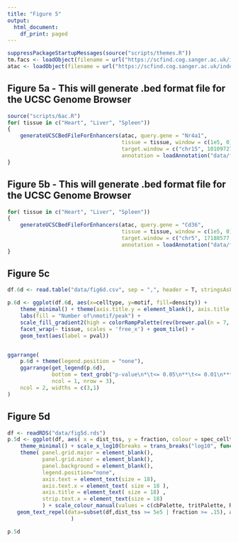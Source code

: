 ```yaml
---
title: "Figure 5"
output:
  html_document:
    df_print: paged
---
```



```r
suppressPackageStartupMessages(source("scripts/themes.R"))
tm.facs <- loadObject(filename = url("https://scfind.cog.sanger.ac.uk/indexes/tm_facs.rds"))
atac <- loadObject(filename = url("https://scfind.cog.sanger.ac.uk/indexes/atacseq.rds"))
```

## Figure 5a - This will generate .bed format file for the UCSC Genome Browser
```r
source("scripts/6ac.R")
for( tissue in c("Heart", "Liver", "Spleen"))
{
    generateUCSCBedFileForEnhancers(atac, query.gene = "Nr4a1", 
                                    tissue = tissue, window = c(1e5, 0), 
                                    target.window = c("chr15", 101097277, 101105225 ), 
                                    annotation = loadAnnotation("data/fig6ac.tsv"))
}
```


## Figure 5b - This will generate .bed format file for the UCSC Genome Browser
```r
for( tissue in c("Heart", "Liver", "Spleen"))
{
    generateUCSCBedFileForEnhancers(atac, query.gene = "Cd36", 
                                    tissue = tissue, window = c(1e5, 0), 
                                    target.window = c("chr5", 17188577, 17388756 ), 
                                    annotation = loadAnnotation("data/fig6ac.tsv"))
}
```

## Figure 5c
```r
df.6d <- read.table("data/fig6d.csv", sep = ",", header = T, stringsAsFactors = F)

p.6d <- ggplot(df.6d, aes(x=celltype, y=motif, fill=density)) + 
    theme_minimal() + theme(axis.title.y = element_blank(), axis.title.x = element_blank(), axis.text.x=element_text(hjust = 0, angle = -30),  text = element_text(size = 14), strip.text.x = element_blank(), panel.grid.major = element_blank(), panel.grid.minor = element_blank()) + 
    labs(fill = "Number of\nmotif/peak") +
    scale_fill_gradient2(high = colorRampPalette(rev(brewer.pal(n = 7, name ="RdPu")))(1)) + 
    facet_wrap(~ tissue, scales = 'free_x') + geom_tile() +
    geom_text(aes(label = pval))


ggarrange(
    p.6d + theme(legend.position = "none"), 
    ggarrange(get_legend(p.6d),
              bottom = text_grob("p-value\n*\t<= 0.05\n**\t<= 0.01\n***\t<= 0.001"),
              ncol = 1, nrow = 3),
    ncol = 2, widths = c(3,1)
)
```

## Figure 5d
```r
df <- readRDS("data/fig5d.rds")
p.5d <- ggplot(df, aes( x = dist_tss, y = fraction, colour = spec_celltype)) + geom_point(size = 1) +  facet_wrap(~ spec_celltype, ncol = 1) +
    theme_minimal() + scale_x_log10(breaks = trans_breaks("log10", function(x) 10^x), labels = trans_format("log10", math_format(10^.x))) + labs(x = "Distance from TSS (bp)", y = "Fraction of cells") +
    theme( panel.grid.major = element_blank(), 
           panel.grid.minor = element_blank(),
           panel.background = element_blank(),
           legend.position="none",
           axis.text = element_text(size = 18),
           axis.text.x = element_text( size = 18 ),
           axis.title = element_text( size = 18) ,
           strip.text.x = element_text(size = 18)
           ) + scale_colour_manual(values = c(cbPalette, tritPalette, RColorBrewer::brewer.pal(8,colorcode))) +
   geom_text_repel(data=subset(df,dist_tss >= 5e5 | fraction >= .15), aes(dist_tss, fraction, label = key , colour = spec_celltype),color = "black", size = 5, box.padding = unit(2, "lines")
                    )

p.5d
```